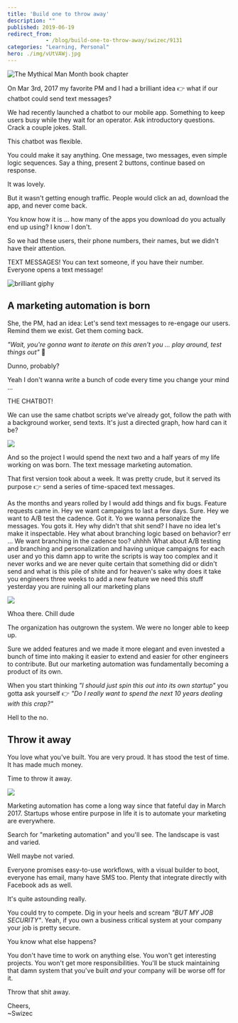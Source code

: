 ```yaml
---
title: 'Build one to throw away'
description: ""
published: 2019-06-19
redirect_from: 
            - /blog/build-one-to-throw-away/swizec/9131
categories: "Learning, Personal"
hero: ./img/vUtVAWj.jpg
---
```

![The Mythical Man Month book chapter](./img/vUtVAWj.jpg)





On Mar 3rd, 2017 my favorite PM and I had a brilliant idea 👉 what if our chatbot could send text messages?



We had recently launched a chatbot to our mobile app. Something to keep users busy while they wait for an operator. Ask introductory questions. Crack a couple jokes. Stall.



This chatbot was flexible.



You could make it say anything. One message, two messages, even simple logic sequences. Say a thing, present 2 buttons, continue based on response.



It was lovely.



But it wasn&#x27;t getting enough traffic. People would click an ad, download the app, and never come back.



You know how it is ... how many of the apps you download do you actually end up using? I know I don&#x27;t.



So we had these users, their phone numbers, their names, but we didn&#x27;t have their attention.



TEXT MESSAGES! You can text someone, if you have their number. Everyone opens a text message!



![brilliant giphy](./img/media-26BRBKqUiq586bRVm-giphy.gif)



## A marketing automation is born



She, the PM, had an idea: Let&#x27;s send text messages to re-engage our users. Remind them we exist. Get them coming back.



_&quot;Wait, you&#x27;re gonna want to iterate on this aren&#x27;t you ... play around, test things out&quot;_ 🤔



Dunno, probably?



Yeah I don&#x27;t wanna write a bunch of code every time you change your mind ...



THE CHATBOT!



We can use the same chatbot scripts we&#x27;ve already got, follow the path with a background worker, send texts. It&#x27;s just a directed graph, how hard can it be?



![](./img/Ch6vzYo.png)



And so the project I would spend the next two and a half years of my life working on was born. The text message marketing automation.



That first version took about a week. It was pretty crude, but it served its purpose 👉 send a series of time-spaced text messages.



As the months and years rolled by I would add things and fix bugs. Feature requests came in. Hey we want campaigns to last a few days. Sure. Hey we want to A/B test the cadence. Got it. Yo we wanna personalize the messages. You gots it. Hey why didn&#x27;t that shit send? I have no idea let&#x27;s make it inspectable. Hey what about branching logic based on behavior? err ... We want branching in the cadence too? uhhhh What about A/B testing and branching and personalization and having unique campaigns for each user and yo this damn app to write the scripts is way too complex and it never works and we are never quite certain that something did or didn&#x27;t send and what is this pile of shite and for heaven&#x27;s sake why does it take you engineers three weeks to add a new feature we need this stuff yesterday you are ruining all our marketing plans



![](./img/media-26n6HVkW3kwIEBjIQ-giphy.gif)



Whoa there. Chill dude



The organization has outgrown the system. We were no longer able to keep up.



Sure we added features and we made it more elegant and even invested a bunch of time into making it easier to extend and easier for other engineers to contribute. But our marketing automation was fundamentally becoming a product of its own.



When you start thinking _&quot;I should just spin this out into its own startup&quot;_ you gotta ask yourself 👉 _&quot;Do I really want to spend the next 10 years dealing with this crap?&quot;_



Hell to the no.



## Throw it away



You love what you&#x27;ve built. You are very proud. It has stood the test of time. It has made much money.



Time to throw it away.



![](./img/media-l0HFkA6omUyjVYqw8-giphy.gif)



Marketing automation has come a long way since that fateful day in March 2017. Startups whose entire purpose in life it is to automate your marketing are everywhere.



Search for &quot;marketing automation&quot; and you&#x27;ll see. The landscape is vast and varied.



Well maybe not varied.



Everyone promises easy-to-use workflows, with a visual builder to boot, everyone has email, many have SMS too. Plenty that integrate directly with Facebook ads as well.



It&#x27;s quite astounding really.



You could try to compete. Dig in your heels and scream _&quot;BUT MY JOB SECURITY&quot;_. Yeah, if you own a business critical system at your company your job is pretty secure.



You know what else happens?



You don&#x27;t have time to work on anything else. You won&#x27;t get interesting projects. You won&#x27;t get more responsibilities. You&#x27;ll be stuck maintaining that damn system that you&#x27;ve built _and_ your company will be worse off for it.



Throw that shit away.



Cheers,  
~Swizec